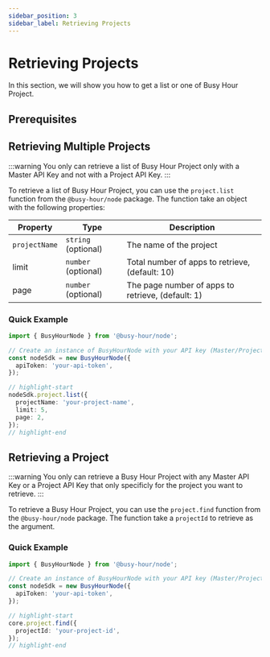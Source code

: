 ```yaml
---
sidebar_position: 3
sidebar_label: Retrieving Projects
---
```



# Retrieving Projects

In this section, we will show you how to get a list or one of Busy Hour Project.

## Prerequisites

<Prerequisites />

## Retrieving Multiple Projects

:::warning
You only can retrieve a list of Busy Hour Project only with a Master API Key and not with a Project API Key.
:::

To retrieve a list of Busy Hour Project, you can use the `project.list` function from the `@busy-hour/node` package. The function take an object with the following properties:

| Property      | Type                | Description                                       |
| ------------- | ------------------- | ------------------------------------------------- |
| `projectName` | `string` (optional) | The name of the project                           |
| limit         | `number` (optional) | Total number of apps to retrieve, (default: 10)   |
| page          | `number` (optional) | The page number of apps to retrieve, (default: 1) |

### Quick Example

```ts title="src/main.ts"
import { BusyHourNode } from '@busy-hour/node';

// Create an instance of BusyHourNode with your API key (Master/Project)
const nodeSdk = new BusyHourNode({
  apiToken: 'your-api-token',
});

// highlight-start
nodeSdk.project.list({
  projectName: 'your-project-name',
  limit: 5,
  page: 2,
});
// highlight-end
```

## Retrieving a Project

:::warning
You only can retrieve a Busy Hour Project with any Master API Key or a Project API Key that only specificly for the project you want to retrieve.
:::

To retrieve a Busy Hour Project, you can use the `project.find` function from the `@busy-hour/node` package. The function take a `projectId` to retrieve as the argument.

### Quick Example

```ts title="src/main.ts"
import { BusyHourNode } from '@busy-hour/node';

// Create an instance of BusyHourNode with your API key (Master/Project)
const nodeSdk = new BusyHourNode({
  apiToken: 'your-api-token',
});

// highlight-start
core.project.find({
  projectId: 'your-project-id',
});
// highlight-end
```
